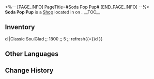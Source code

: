 <%-- [PAGE_INFO]
PageTitle=#Soda Pop Pup#
[END_PAGE_INFO] --%>
{{Stub}}
{{Location Infobox
|title    = {{Icon/White|Icon Shop Materials.png}} Soda Pop Pup
|image    = Shop Soda Pop Pup.png
|type     = Shop
|world    = <!--to be added-->
|region   = 
|area     = <!--to be added-->
|subarea  = 
}}
{{Description|A small store selling drinks on board (The Radiant Feldspar/The Trailblaze's Stern/The Tatalov/The Soaring Clock Hand).
The items sold here are unremarkable. The only thing that stands out is the... store manager?}}
'''Soda Pop Pup''' is a [[Shop]] located in <!--area--> on <!--world-->.
<!--
It is operated by [[<shopkeeper>]].
-->
__TOC__

==Inventory==
{{Shop|shop=Soda Pop Pup|currency=Credit|refresh=1|total=1
|Pika White Grape Soda ;; 3600 ;; 3 ;; refresh{{=}}d
|Classic SoulGlad ;; 1800 ;; 5 ;; refresh{{=}}d
}}
<!--
==Location==
{{Map Embed|<map name>|<marker id>}}
--><!--
==Achievements==
{{Achievements by Category Table|topic=Soda Pop Pup}}
-->
==Other Languages==
{{Other Languages
|en   = Soda Pop Pup
|zhs  = 宠勿饮
|zht  = 寵勿飲
|ja   = アンペット
|ko   = 반려금물
|es   = Sodadog
|fr   = Souaf-Souaf
|ru   = Не-Для-Питомцев
|th   = มะหมางดซู่ซ่า
|vi   = Chó-Đừng-Uống
|de   = Limo-Welpe
|id   = Soda Pop Pup
|pt   = PROERDog
}}

==Change History==
{{Change History|2.3}}